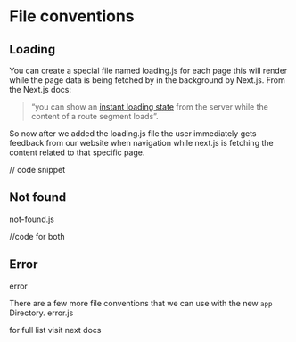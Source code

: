 # File conventions

## Loading

You can create a special file named loading.js for each page this will render while the page data is being fetched by in the background by Next.js.
From the Next.js docs:

> “you can show an [instant loading state](https://nextjs.org/docs/app/building-your-application/routing/loading-ui-and-streaming#instant-loading-states) from the server while the content of a route segment loads”.
> 

So now after we added the loading.js file the user immediately gets feedback from our website when navigation while next.js is fetching the content related to that specific page.

// code snippet

## Not found

not-found.js 

//code for both

## Error

error

There are a few more file conventions that we can use with the new `app` Directory.
error.js

for full list visit next docs
